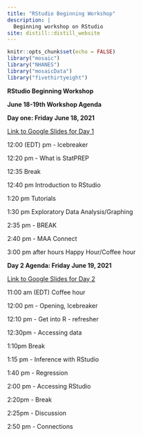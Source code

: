 ```yaml
---
title: "RStudio Beginning Workshop"
description: |
  Beginning workshop on RStudio
site: distill::distill_website
---
```


```r
knitr::opts_chunk$set(echo = FALSE)
library("mosaic")
library("NHANES")
library("mosaicData")
library("fivethirtyeight")
```


**RStudio Beginning Workshop**

**June 18-19th  Workshop Agenda **

**Day one: Friday June 18, 2021**

[Link to Google Slides for Day 1](https://docs.google.com/presentation/d/1k39LSsk09jrMR4OTm4G5nP2OFNajFohdsaxjaYX3QtU/edit?usp=sharing)

12:00 (EDT) pm - Icebreaker 

12:20 pm - What is StatPREP

12:35 Break

12:40 pm Introduction to RStudio

1:20 pm Tutorials

1:30 pm  Exploratory Data Analysis/Graphing
	
2:35 pm - BREAK

2:40 pm - MAA Connect

3:00 pm after hours Happy Hour/Coffee hour


**Day 2 Agenda:  Friday June 19, 2021**

[Link to Google Slides for Day 2](https://docs.google.com/presentation/d/1JEAzI5XSM15CYkzuyl2ZhPsjv6SKBS1JGDkFeyVjk8M/edit?usp=sharing)

11:00 am (EDT) Coffee hour

12:00 pm - Opening, Icebreaker

12:10 pm - Get into R - refresher

12:30pm - Accessing data 

1:10pm Break

1:15 pm - Inference with RStudio

1:40 pm - Regression  

2:00 pm - Accessing RStudio

2:20pm - Break

2:25pm - Discussion

2:50 pm -  Connections
